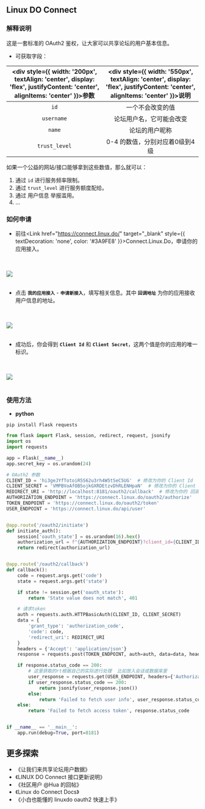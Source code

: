 
## Linux DO Connect

### 解释说明

这是一套标准的 OAuth2 鉴权，让大家可以共享论坛的用户基本信息。

- 可获取字段：

|<div style={{ width: '200px', textAlign: 'center', display: 'flex', justifyContent: 'center', alignItems: 'center' }}>参数</div>| <div style={{ width: '550px', textAlign: 'center', display: 'flex', justifyContent: 'center', alignItems: 'center' }}>说明</div> |
|:------:|:------:|
| `id` | 一个不会改变的值 |
| `username` | 论坛用户名，它可能会改变 |
| `name` | 论坛的用户昵称 |
| `trust_level` | 0-4 的数值，分别对应着0级到4级 |


如果一个公益的网站/接口能够拿到这些数值，那么就可以：

1. 通过 `id` 进行服务频率限制。
2. 通过 `trust_level` 进行服务额度配给。
3. 通过 用户信息 举报滥用。
4. ...



### 如何申请

- 前往<Link href="https://connect.linux.do/" target="_blank" style={{ textDecoration: 'none', color: '#3A9FE8' }}>Connect.Linux.Do</Link>，申请你的应用接入。

<br></br>
<Image src="/connect1.png" width={500} height={200} />
<br></br>

- 点击 **`我的应用接入`** - **`申请新接入`**，填写相关信息。其中 **`回调地址`** 为你的应用接收用户信息的地址。

<br></br>
<Image src="/connect2.png" width={500} height={350} />
<br></br>

- 成功后，你会得到 **`Client Id`** 和 **`Client Secret`**，这两个值是你的应用的唯一标识。

<br></br>
<Image src="/connect3.png" width={500} height={250} />
<br></br>

### 使用方法

- **python**

```shell copy
pip install Flask requests
```

```python copy
from flask import Flask, session, redirect, request, jsonify
import os
import requests

app = Flask(__name__)
app.secret_key = os.urandom(24)

# OAuth2 参数
CLIENT_ID = 'hi3geJYfTotoiR5S62u3rh4W5tSeC5UG'  # 修改为你的 Client Id
CLIENT_SECRET = 'VMPBVoAfOB5ojkGXRDEtzvDhRLENHpaN'  # 修改为你的 Client Secret
REDIRECT_URI = 'http://localhost:8181/oauth2/callback'  # 修改为你的 回调地址
AUTHORIZATION_ENDPOINT = 'https://connect.linux.do/oauth2/authorize'
TOKEN_ENDPOINT = 'https://connect.linux.do/oauth2/token'
USER_ENDPOINT = 'https://connect.linux.do/api/user'


@app.route('/oauth2/initiate')
def initiate_auth():
    session['oauth_state'] = os.urandom(16).hex()
    authorization_url = f"{AUTHORIZATION_ENDPOINT}?client_id={CLIENT_ID}&response_type=code&redirect_uri={REDIRECT_URI}&state={session['oauth_state']}"
    return redirect(authorization_url)


@app.route('/oauth2/callback')
def callback():
    code = request.args.get('code')
    state = request.args.get('state')

    if state != session.get('oauth_state'):
        return 'State value does not match', 401

    # 请求token
    auth = requests.auth.HTTPBasicAuth(CLIENT_ID, CLIENT_SECRET)
    data = {
        'grant_type': 'authorization_code',
        'code': code,
        'redirect_uri': REDIRECT_URI
    }
    headers = {'Accept': 'application/json'}
    response = requests.post(TOKEN_ENDPOINT, auth=auth, data=data, headers=headers)

    if response.status_code == 200:
        # 这里获取的rt根据自己的实际进行处理  比如放入会话或数据库里
        user_response = requests.get(USER_ENDPOINT, headers={'Authorization': 'Bearer ' + response.json()['access_token']})
        if user_response.status_code == 200:
            return jsonify(user_response.json())
        else:
            return 'Failed to fetch user info', user_response.status_code
    else:
        return 'Failed to fetch access token', response.status_code


if __name__ == '__main__':
    app.run(debug=True, port=8181)
```

## 更多探索

- <Link href="https://linux.do/t/topic/29954" target="_blank" style={{ textDecoration: 'none', color: '#3A9FE8' }}>《让我们来共享论坛用户数据》</Link>
- <Link href="https://linux.do/t/topic/111903" target="_blank" style={{ textDecoration: 'none', color: '#3A9FE8' }}>《LINUX DO Connect 接口更新说明》</Link>
- <Link href="https://linux.do/t/topic/30578/19" target="_blank" style={{ textDecoration: 'none', color: '#3A9FE8' }}>《社区用户 @Hua 的回帖》</Link>
- <Link href="https://linux.do/t/topic/32752" target="_blank" style={{ textDecoration: 'none', color: '#3A9FE8' }}>《Linux do Connect Docs》</Link>
- <Link href="https://linux.do/t/topic/30578" target="_blank" style={{ textDecoration: 'none', color: '#3A9FE8' }}>《小白也能懂的 linuxdo oauth2 快速上手》</Link>
